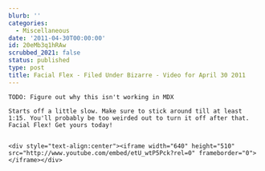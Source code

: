 ```yaml
---
blurb: ''
categories:
  - Miscellaneous
date: '2011-04-30T00:00:00'
id: 20eMb3q1hRAw
scrubbed_2021: false
status: published
type: post
title: Facial Flex - Filed Under Bizarre - Video for April 30 2011
---
```


```
TODO: Figure out why this isn't working in MDX

Starts off a little slow. Make sure to stick around till at least 1:15. You'll probably be too weirded out to turn it off after that. Facial Flex! Get yours today!


<div style="text-align:center"><iframe width="640" height="510" src="http://www.youtube.com/embed/etU_wtP5Pck?rel=0" frameborder="0"> </iframe></div>
```
